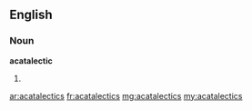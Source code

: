 ==English==

===Noun===
'''acatalectic'''

# {{plural of|acatalectic}}

[[ar:acatalectics]]
[[fr:acatalectics]]
[[mg:acatalectics]]
[[my:acatalectics]]